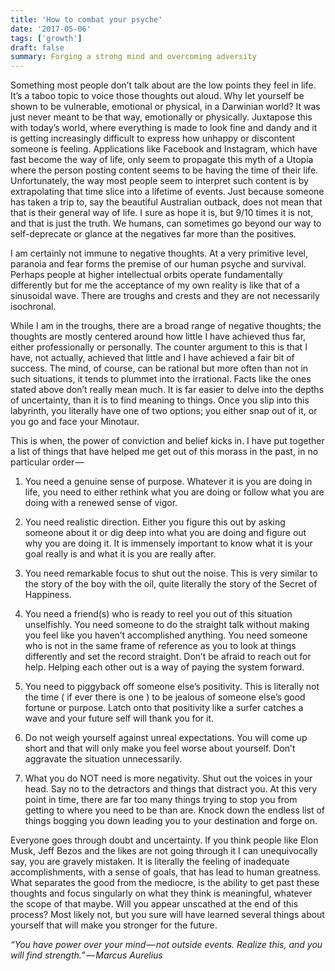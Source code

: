 ```yaml
---
title: 'How to combat your psyche'
date: '2017-05-06'
tags: ['growth']
draft: false
summary: Forging a strong mind and overcoming adversity
---
```


Something most people don’t talk about are the low points they feel in life. It’s a taboo topic to voice those thoughts out aloud. Why let yourself be shown to be vulnerable, emotional or physical, in a Darwinian world? It was just never meant to be that way, emotionally or physically. Juxtapose this with today’s world, where everything is made to look fine and dandy and it is getting increasingly difficult to express how unhappy or discontent someone is feeling. Applications like Facebook and Instagram, which have fast become the way of life, only seem to propagate this myth of a Utopia where the person posting content seems to be having the time of their life. Unfortunately, the way most people seem to interpret such content is by extrapolating that time slice into a lifetime of events. Just because someone has taken a trip to, say the beautiful Australian outback, does not mean that that is their general way of life. I sure as hope it is, but 9/10 times it is not, and that is just the truth. We humans, can sometimes go beyond our way to self-deprecate or glance at the negatives far more than the positives.

I am certainly not immune to negative thoughts. At a very primitive level, paranoia and fear forms the premise of our human psyche and survival. Perhaps people at higher intellectual orbits operate fundamentally differently but for me the acceptance of my own reality is like that of a sinusoidal wave. There are troughs and crests and they are not necessarily isochronal.

While I am in the troughs, there are a broad range of negative thoughts; the thoughts are mostly centered around how little I have achieved thus far, either professionally or personally. The counter argument to this is that I have, not actually, achieved that little and I have achieved a fair bit of success. The mind, of course, can be rational but more often than not in such situations, it tends to plummet into the irrational. Facts like the ones stated above don’t really mean much. It is far easier to delve into the depths of uncertainty, than it is to find meaning to things. Once you slip into this labyrinth, you literally have one of two options; you either snap out of it, or you go and face your Minotaur.

This is when, the power of conviction and belief kicks in. I have put together a list of things that have helped me get out of this morass in the past, in no particular order —

1. You need a genuine sense of purpose. Whatever it is you are doing in life, you need to either rethink what you are doing or follow what you are doing with a renewed sense of vigor.

2. You need realistic direction. Either you figure this out by asking someone about it or dig deep into what you are doing and figure out why you are doing it. It is immensely important to know what it is your goal really is and what it is you are really after.

3. You need remarkable focus to shut out the noise. This is very similar to the story of the boy with the oil, quite literally the story of the Secret of Happiness.

4. You need a friend(s) who is ready to reel you out of this situation unselfishly. You need someone to do the straight talk without making you feel like you haven’t accomplished anything. You need someone who is not in the same frame of reference as you to look at things differently and set the record straight. Don’t be afraid to reach out for help. Helping each other out is a way of paying the system forward.

5. You need to piggyback off someone else’s positivity. This is literally not the time ( if ever there is one ) to be jealous of someone else’s good fortune or purpose. Latch onto that positivity like a surfer catches a wave and your future self will thank you for it.

6. Do not weigh yourself against unreal expectations. You will come up short and that will only make you feel worse about yourself. Don’t aggravate the situation unnecessarily.

7. What you do NOT need is more negativity. Shut out the voices in your head. Say no to the detractors and things that distract you. At this very point in time, there are far too many things trying to stop you from getting to where you need to be than are. Knock down the endless list of things bogging you down leading you to your destination and forge on.

Everyone goes through doubt and uncertainty. If you think people like Elon Musk, Jeff Bezos and the likes are not going through it I can unequivocally say, you are gravely mistaken. It is literally the feeling of inadequate accomplishments, with a sense of goals, that has lead to human greatness. What separates the good from the mediocre, is the ability to get past these thoughts and focus singularly on what they think is meaningful, whatever the scope of that maybe. Will you appear unscathed at the end of this process? Most likely not, but you sure will have learned several things about yourself that will make you stronger for the future.

_“You have power over your mind — not outside events. Realize this, and you will find strength.” — Marcus Aurelius_
